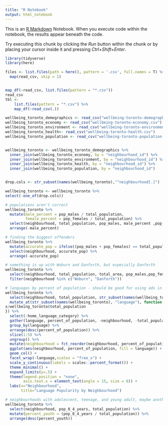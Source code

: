 ```yaml
---
title: "R Notebook"
output: html_notebook
---
```


This is an [R Markdown](http://rmarkdown.rstudio.com) Notebook. When you execute code within the notebook, the results appear beneath the code. 

Try executing this chunk by clicking the *Run* button within the chunk or by placing your cursor inside it and pressing *Ctrl+Shift+Enter*. 

```r
library(tidyverse)
library(here)

files <- list.files(path = here(), pattern = '.csv', full.names = T) %>%
  map(read_csv, skip = 1)


map_df(~read_csv, list.files(pattern = "*.csv"))
read_csv
tbl <-
    list.files(pattern = "*.csv") %>% 
    map_df(~read_csv(.))
```

```r
wellbeing_toronto_demographics <- read_csv("wellbeing-toronto-demographics.csv")
wellbeing_toronto_economy <- read_csv("wellbeing-toronto-economy.csv") %>% rename(neighbourhood_id = neighbourhood_id_fixed)
wellbeing_toronto_environment <- read_csv("wellbeing-toronto-environment.csv") %>% rename(neighbourhood_id = neighbourhood_id_new)
wellbeing_toronto_health<- read_csv("wellbeing-toronto-health.csv")
wellbeing_toronto_population <- read_csv("wellbeing-toronto-population.csv")


wellbeing_toronto <- wellbeing_toronto_demographics %>%
  inner_join(wellbeing_toronto_economy, by = "neighbourhood_id") %>%
  inner_join(wellbeing_toronto_environment, by = "neighbourhood_id") %>%
  inner_join(wellbeing_toronto_health, by = "neighbourhood_id") %>%
  inner_join(wellbeing_toronto_population, by = "neighbourhood_id") 


drop.cols <- str_subset(names(wellbeing_toronto),"^neighbourhood[.]")

wellbeing_toronto <- wellbeing_toronto %>%
select(-one_of(drop.cols))

```


```r
# populations aren't correct
wellbeing_toronto %>%
  mutate(male_percent = pop_males / total_population,
         female_percent = pop_females / total_population) %>%
  select(neighbourhood, total_population, pop_males, male_percent ,pop_females, female_percent) %>%
  arrange(-male_percent)

# finding the biggest offenders
wellbeing_toronto %>%
  mutate(accurate_pop = ifelse((pop_males + pop_females) == total_population, ((pop_males + pop_females) - total_population), ((pop_males + pop_females) - total_population))) %>%
  select(neighbourhood, accurate_pop) %>%
  arrange(-accurate_pop)

# something is up with Woburn and Danforth, but especially Danforth
wellbeing_toronto %>%
  select(neighbourhood, total_population, total_area, pop_males,pop_females) %>%
  filter(neighbourhood %in% c("Woburn", "Danforth"))
```

```r
# languages by percent of population - should be good for using ads in another language (Markham use Chinese)
wellbeing_toronto %>%
  select(neighbourhood, total_population, str_subset(names(wellbeing_toronto), "language")) %>%
  mutate_at(str_subset(names(wellbeing_toronto), "language"), function(x){
x/wellbeing_toronto$total_population
}) %>%
  select(-home_language_category) %>%
  gather(language, percent_of_population, -neighbourhood, -total_population) %>%
  group_by(language) %>%
  arrange(desc(percent_of_population)) %>%
  slice(1:5) %>%
  ungroup() %>%
  mutate(neighbourhood = fct_reorder(neighbourhood, percent_of_population, .desc = T)) %>%
  ggplot(aes(neighbourhood, percent_of_population, fill = language)) +
  geom_col() +
  facet_wrap(~language,scales = "free_x") +
  scale_y_continuous(labels = scales::percent_format()) +
  theme_minimal() +
  expand_limits(y=.5) +
  theme(legend.position = "none",
        axis.text.x = element_text(angle = 15, size = 6)) +
  labs(x="Neighbourhood",
       title="Language Popularity by Neighbourhood")
```

```r
# neighbourhoods with adolescent, teenage, and young adult, maybe another grouping var for neighbourhoods based on postal code?
wellbeing_toronto %>%
  select(neighbourhood, pop_0_4_years, total_population) %>%
  mutate(percent_youth = (pop_0_4_years / total_population)) %>%
  arrange(desc(percent_youth)) 
```

```r

```

